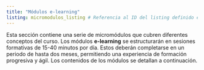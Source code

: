 ```yaml
---
title: "Módulos e-learning"
listing: micromodulos_listing # Referencia al ID del listing definido en _quarto.yml
---
```


Esta sección contiene una serie de micromódulos que cubren diferentes conceptos del curso. Los módulos **e-learning** se estructurarán en sesiones formativas de 15-40 minutos por día. Estos deberán completarse en un periodo de hasta dos meses, permitiendo una experiencia de formación progresiva y ágil. Los contenidos de los módulos se detallan a continuación.

:::: column-screen-inset
::: {#micromodulos_listing}
:::
::::
